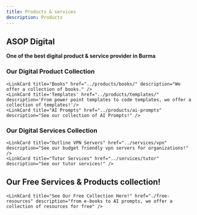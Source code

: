```yaml
---
title: Products & services
description: Products
---
```



## ASOP Digital
**One of the best digital product & service provider in Burma**

### Our Digital Product Collection 

    <LinkCard title="Books" href="../products/books/" description="We offer a collection of books." />
    <LinkCard title='Templates' href="../products/templates/" description='From power point templates to code templates, we offer a collection of templates!'/>
    <LinkCard title="AI Prompts" href="../products/ai-prompts" description="See our collection of AI Prompts!" />



### Our Digital Services Collection

    <LinkCard title="Outline VPN Servers" href="../services/vpn" description="See our budget friendly vpn servers for organizations!" />
    <LinkCard title="Tutor Services" href="../services/tutor" description="See our tutor services!" />


## Our Free Services & Products collection!

    <LinkCard title="See Our Free Collection Here!" href="./free-resources" description="from e-books to AI prompts, we offer a collection of resources for free" />
